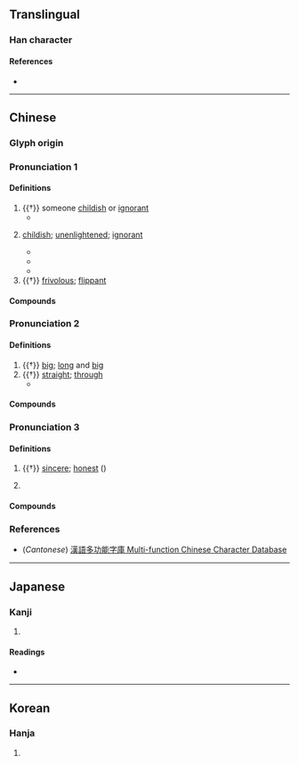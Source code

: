 {{character info/new}}
==Translingual==

===Han character===
{{Han char|rn=9|rad=人|as=06|sn=8|four=27220|canj=OBMR|ids=⿰亻同}}

====References====
* {{Han ref|kx=0102.120|dkj=00601|dj=0216.100|hdz=10148.020|uh=4F97|ud=20375|bh=CBBE|bd=52158}}

----

==Chinese==
{{zh-forms}}

===Glyph origin===
{{Han etym}}

===Pronunciation 1===
{{zh-pron
|m=tóng
|c=tung4,tung2
|mc=1
|oc=3
|ma=
|cat=n,a
}}

====Definitions====
{{zh-hanzi}}

# {{†}} {{zh-alt-form|僮|tr=tóng|[[boy]]; [[young]] [[child]]|dot=;}} someone [[childish]] or [[ignorant]]
#* {{zh-x|在 後 之 侗{tóng}，敬迓 天威，嗣守 ^文、^武 大訓，無 敢 昏逾。|After them, I, the '''stupid''' one, received with reverence the dread (decree) of Heaven, and continued to keep the great instructions of Wen and Wu, not daring blindly to transgress them.|CL|ref=The ''[[w:Book of Documents|Book of Documents]]'', circa 4<sup>th</sup> – 3<sup>rd</sup> century {{BCE}}, translation based on {{w|James Legge}}'s version}}
# {{lb|zh|literary}} [[childish]]; [[unenlightened]]; [[ignorant]]
#* {{zh-x|^子 曰：「狂 而 不 直，侗{tóng} 而 不 愿，悾{kōng}悾{kōng} 而 不 信，吾 不 知 之 矣。」|The Master said, "Ardent and yet not upright, '''stupid''' and yet not attentive; simple and yet not sincere - such persons I do not understand."|ref=Analects}}
#* {{zh-x|侗{Tóng}-乎 其 無識，儻 乎 其 怠疑。|I was as a '''child''' who has no knowledge; I was extraordinarily slow and hesitating.|CL|ref=''[[w:Zhuangzi (book)|Zhuangzi]]'', circa 3<sup>rd</sup> – 2<sup>nd</sup> centuries {{BCE}}, translation based on {{w|James Legge}}'s version}}
#* {{zh-x|天 降 生 民，倥{kōng}侗{tóng} 顓蒙，恣 乎 情性，聰明 不 開。|When Tian gives birth to the masses, they are '''naive''' and '''ignorant'''. They give free reign to their desires and original natures, and their intelligence is undeveloped.|CL|ref={{w|Yang Xiong (author)|Yang Xiong}}, ''{{w|Fayan (book)|Fayan}}'' (''Exemplary Sayings''), 9 {{CE}}, translation based on Jeffrey S. Bullock's version}}
# {{†}} [[frivolous]]; [[flippant]]

====Compounds====
{{zh-der|倥侗|空侗|籠侗|儱侗}}

===Pronunciation 2===
{{zh-pron
|m=tǒng,tōng
|mc=2+3
|oc=1+2
|ma=
|cat=a
}}

====Definitions====
{{zh-hanzi}}

# {{†}} [[big]]; [[long]] and [[big]]
# {{†}} [[straight]]; [[through]]
#* {{zh-x|能 舍{shě} 諸 人 而 求 諸 己 乎？能 翛然 乎？能 侗{tǒng}-然 乎？能 兒子 乎？|Can you give over thinking of other men, and seek what you want in yourself (alone)? Can you flee (from the allurements of desire)? Can you maintain an entire '''simplicity'''? Can you become a little child?|CL|ref=''[[w:Zhuangzi (book)|Zhuangzi]]'', circa 3<sup>rd</sup> – 2<sup>nd</sup> centuries {{BCE}}, translation based on {{w|James Legge}}'s version}}

====Compounds====
{{zh-der|侗長|侗侗}}

===Pronunciation 3===
{{zh-pron
|m=dòng
|c=dung6
|ma=
|cat=a,pn
}}

====Definitions====
{{zh-hanzi}}

# {{†}} [[sincere]]; [[honest]] (''{{w|Jiyun}}'')
# {{w|Kam people|Dong}} {{gloss|an ethnic group in southern China}}

====Compounds====
{{zh-der|侗家|侗族|侗戲|侗劇|侗語}}

===References===
* (''Cantonese'') [http://humanum.arts.cuhk.edu.hk/Lexis/lexi-mf/search.php?word=%E4%BE%97 漢語多功能字庫 Multi-function Chinese Character Database]

----

==Japanese==

===Kanji===
{{ja-kanji|grade=|rs=人06}}

# {{defn|lang=ja|sort=人06}}

====Readings====
* {{ja-readings|on=[[とう]] (tō), [[つ]] (tsu), [[ず]] (zu), [[どう]] (dō)|kun=[[おろか]] (oroka), [[いたむ]] (itamu), [[かたち]] (katachi), [[なほい]] (nahoi), [[まこと]] (makoto), [[つつしむ]] (tsutsushimu)}}

----

==Korean==

===Hanja===
{{ko-hanja|hangeul=동|rv=dong|mr=tong}}

# {{defn|lang=ko|sort=人06}}